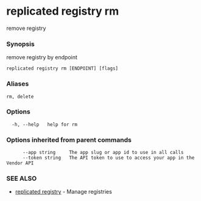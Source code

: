 # replicated registry rm

remove registry

### Synopsis

remove registry by endpoint

```
replicated registry rm [ENDPOINT] [flags]
```

### Aliases

```
rm, delete
```

### Options

```
  -h, --help   help for rm
```

### Options inherited from parent commands

```
      --app string     The app slug or app id to use in all calls
      --token string   The API token to use to access your app in the Vendor API
```

### SEE ALSO

* [replicated registry](replicated-cli-registry)	 - Manage registries

